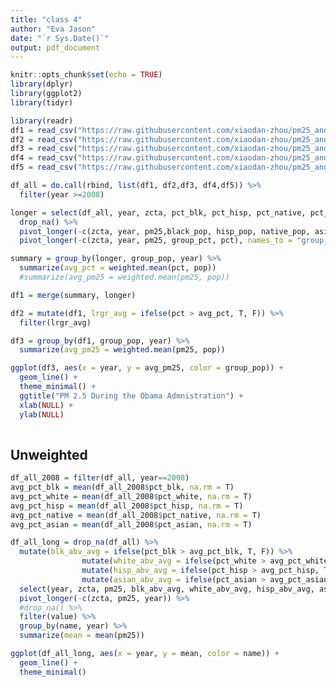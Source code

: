 ```yaml
---
title: "class 4"
author: "Eva Jason"
date: "`r Sys.Date()`"
output: pdf_document
---
```


```r
knitr::opts_chunk$set(echo = TRUE)
library(dplyr)
library(ggplot2)
library(tidyr)
```


```r
library(readr)
df1 = read_csv("https://raw.githubusercontent.com/xiaodan-zhou/pm25_and_disparity/refs/heads/main/data/data_part1.csv")
df2 = read_csv("https://raw.githubusercontent.com/xiaodan-zhou/pm25_and_disparity/refs/heads/main/data/data_part2.csv")
df3 = read_csv("https://raw.githubusercontent.com/xiaodan-zhou/pm25_and_disparity/refs/heads/main/data/data_part3.csv")
df4 = read_csv("https://raw.githubusercontent.com/xiaodan-zhou/pm25_and_disparity/refs/heads/main/data/data_part4.csv")
df5 = read_csv("https://raw.githubusercontent.com/xiaodan-zhou/pm25_and_disparity/refs/heads/main/data/data_part5.csv")

df_all = do.call(rbind, list(df1, df2,df3, df4,df5)) %>%
  filter(year >=2008)
```

```r
longer = select(df_all, year, zcta, pct_blk, pct_hisp, pct_native, pct_asian, pct_white, black_pop, hisp_pop, native_pop, asian_pop, white_pop, pm25) %>%
  drop_na() %>%
  pivot_longer(-c(zcta, year, pm25,black_pop, hisp_pop, native_pop, asian_pop, white_pop), names_to = "group_pct", values_to = "pct") %>%
  pivot_longer(-c(zcta, year, pm25, group_pct, pct), names_to = "group_pop", values_to = "pop") 
```

```r
summary = group_by(longer, group_pop, year) %>%
  summarize(avg_pct = weighted.mean(pct, pop))
  #summarize(avg_pm25 = weighted.mean(pm25, pop))
```

```r
df1 = merge(summary, longer)

df2 = mutate(df1, lrgr_avg = ifelse(pct > avg_pct, T, F)) %>%
  filter(lrgr_avg)

df3 = group_by(df1, group_pop, year) %>%
  summarize(avg_pm25 = weighted.mean(pm25, pop))
```

```r
ggplot(df3, aes(x = year, y = avg_pm25, color = group_pop)) +
  geom_line() +
  theme_minimal() +
  ggtitle("PM 2.5 During the Obama Admnistration") +
  xlab(NULL) +
  ylab(NULL)
  
```

## Unweighted

```r
df_all_2008 = filter(df_all, year==2008)
avg_pct_blk = mean(df_all_2008$pct_blk, na.rm = T)
avg_pct_white = mean(df_all_2008$pct_white, na.rm = T)
avg_pct_hisp = mean(df_all_2008$pct_hisp, na.rm = T)
avg_pct_native = mean(df_all_2008$pct_native, na.rm = T)
avg_pct_asian = mean(df_all_2008$pct_asian, na.rm = T)

df_all_long = drop_na(df_all) %>%
  mutate(blk_abv_avg = ifelse(pct_blk > avg_pct_blk, T, F)) %>%
                mutate(white_abv_avg = ifelse(pct_white > avg_pct_white, T, F)) %>%
                mutate(hisp_abv_avg = ifelse(pct_hisp > avg_pct_hisp, T, F)) %>%
                mutate(asian_abv_avg = ifelse(pct_asian > avg_pct_asian, T, F)) %>%
  select(year, zcta, pm25, blk_abv_avg, white_abv_avg, hisp_abv_avg, asian_abv_avg) %>%
  pivot_longer(-c(zcta, pm25, year)) %>%
  #drop_na() %>%
  filter(value) %>%
  group_by(name, year) %>%
  summarize(mean = mean(pm25))
```

```r
ggplot(df_all_long, aes(x = year, y = mean, color = name)) +
  geom_line() +
  theme_minimal()
  
```




